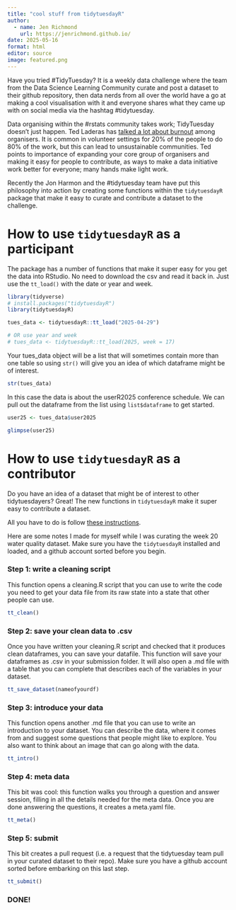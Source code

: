 ```yaml
---
title: "cool stuff from tidytuesdayR"
author:
  - name: Jen Richmond
    url: https://jenrichmond.github.io/
date: 2025-05-16
format: html
editor: source
image: featured.png
---
```


Have you tried #TidyTuesday? It is a weekly data challenge where the team from the Data Science Learning Community curate and post a dataset to their github repository, then data nerds from all over the world have a go at making a cool visualisation with it and everyone shares what they came up with on social media via the hashtag #tidytuesday. 

Data organising within the #rstats community takes work; TidyTuesday doesn't just happen. Ted Laderas has [talked a lot about burnout](https://laderast.github.io/meetup_burnout/) among organisers. It is common in volunteer settings for 20% of the people to do 80% of the work, but this can lead to unsustainable communities. Ted points to importance of expanding your core group of organisers and making it easy for people to contribute, as ways to make a data initiative work better for everyone; many hands make light work. 

Recently the Jon Harmon and the #tidytuesday team have put this philosophy into action by creating some functions within the `tidytuesdayR` package that make it easy to curate and contribute a dataset to the challenge. 

# How to use `tidytuesdayR` as a participant

The package has a number of functions that make it super easy for you get the data into RStudio. No need to download the csv and read it back in. Just use the `tt_load()` with the date or year and week. 

```r
library(tidyverse)
# install.packages("tidytuesdayR")
library(tidytuesdayR)

tues_data <- tidytuesdayR::tt_load("2025-04-29") 

# OR use year and week
# tues_data <- tidytuesdayR::tt_load(2025, week = 17) 


```

Your tues_data object will be a list that will sometimes contain more than one table so using `str()` will give you an idea of which dataframe might be of interest. 

```r
str(tues_data)
```
In this case the data is about the userR2025 conference schedule.  We can pull out the dataframe from the list using `list$dataframe` to get started. 

```r
user25 <- tues_data$user2025

glimpse(user25)

```



# How to use `tidytuesdayR` as a contributor

Do you have an idea of a dataset that might be of interest to other tidytuesdayers? Great! The new functions in `tidytuesdayR` make it super easy to contribute a dataset. 

All you have to do is follow [these instructions](https://dslc-io.github.io/tidytuesdayR/articles/curating.html). 

Here are some notes I made for myself while I was curating the week 20 water quality dataset. Make sure you have the `tidytuesdayR` installed and loaded, and a github account sorted before you begin. 

### Step 1: write a cleaning script 

This function opens a cleaning.R script that you can use to write the code you need to get your data file from its raw state into a state that other people can use. 

```r
tt_clean()
```

### Step 2: save your clean data to .csv

Once you have written your cleaning.R script and checked that it produces clean dataframes, you can save your datafile. This function will save your dataframes as .csv in your submission folder. It will also open a .md file with a table that you can complete that describes each of the variables in your dataset. 

```r

tt_save_dataset(nameofyourdf)

```

### Step 3: introduce your data

This function opens another .md file that you can use to write an introduction to your dataset. You can describe the data, where it comes from and suggest some questions that people might like to explore. You also want to think about an image that can go along with the data. 

```r

tt_intro()

```

### Step 4: meta data

This bit was cool: this function walks you through a question and answer session, filling in all the details needed for the meta data. Once you are done answering the questions, it creates a meta.yaml file. 
```r

tt_meta()

```

### Step 5: submit

This bit creates a pull request (i.e. a request that the tidytuesday team pull in your curated dataset to their repo). Make sure you have a github account sorted before embarking on this last step. 

```r

tt_submit()

```

### DONE!
